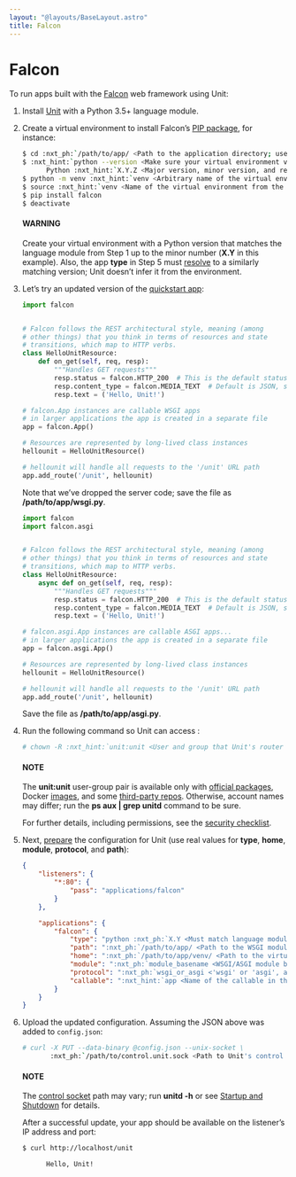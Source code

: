 ```yaml
---
layout: "@layouts/BaseLayout.astro"
title: Falcon
---
```

# Falcon

To run apps built with the [Falcon](https://falcon.readthedocs.io/en/stable/)
web framework using Unit:

1. Install [Unit](../installation.md#installation-precomp-pkgs) with a Python 3.5+ language module.
2. Create a virtual environment to install Falcon’s [PIP package](https://falcon.readthedocs.io/en/stable/user/install.html), for
   instance:
   ```bash
   $ cd :nxt_ph:`/path/to/app/ <Path to the application directory; use a real path in your configuration>`
   $ :nxt_hint:`python --version <Make sure your virtual environment version matches the module version>`
         Python :nxt_hint:`X.Y.Z <Major version, minor version, and revision number>`
   $ python -m venv :nxt_hint:`venv <Arbitrary name of the virtual environment>`
   $ source :nxt_hint:`venv <Name of the virtual environment from the previous command>`/bin/activate
   $ pip install falcon
   $ deactivate
   ```

   #### WARNING
   Create your virtual environment with a Python version that matches the
   language module from Step 1 up to the minor number (**X.Y** in
   this example).  Also, the app **type** in Step 5 must
   [resolve](../configuration.md#configuration-apps-common) to a similarly matching
   version; Unit doesn’t infer it from the environment.
3. Let’s try an updated version of the [quickstart app](https://falcon.readthedocs.io/en/stable/user/quickstart.html):
   ```python
   import falcon


   # Falcon follows the REST architectural style, meaning (among
   # other things) that you think in terms of resources and state
   # transitions, which map to HTTP verbs.
   class HelloUnitResource:
       def on_get(self, req, resp):
           """Handles GET requests"""
           resp.status = falcon.HTTP_200  # This is the default status
           resp.content_type = falcon.MEDIA_TEXT  # Default is JSON, so override
           resp.text = ('Hello, Unit!')

   # falcon.App instances are callable WSGI apps
   # in larger applications the app is created in a separate file
   app = falcon.App()

   # Resources are represented by long-lived class instances
   hellounit = HelloUnitResource()

   # hellounit will handle all requests to the '/unit' URL path
   app.add_route('/unit', hellounit)
   ```

   Note that we’ve dropped the server code; save the file as
   **/path/to/app/wsgi.py**.
   ```python
   import falcon
   import falcon.asgi


   # Falcon follows the REST architectural style, meaning (among
   # other things) that you think in terms of resources and state
   # transitions, which map to HTTP verbs.
   class HelloUnitResource:
       async def on_get(self, req, resp):
           """Handles GET requests"""
           resp.status = falcon.HTTP_200  # This is the default status
           resp.content_type = falcon.MEDIA_TEXT  # Default is JSON, so override
           resp.text = ('Hello, Unit!')

   # falcon.asgi.App instances are callable ASGI apps...
   # in larger applications the app is created in a separate file
   app = falcon.asgi.App()

   # Resources are represented by long-lived class instances
   hellounit = HelloUnitResource()

   # hellounit will handle all requests to the '/unit' URL path
   app.add_route('/unit', hellounit)
   ```

   Save the file as **/path/to/app/asgi.py**.

1. Run the following command so Unit can access :
   ```bash
   # chown -R :nxt_hint:`unit:unit <User and group that Unit's router runs as by default>` :nxt_ph:`/path/to/app/ <Path to the application files such as /data/www/app/; use a real path in your commands>`
   ```

   #### NOTE
   The **unit:unit** user-group pair is available only with [official
   packages](../installation.md#installation-precomp-pkgs), Docker [images](../installation.md#installation-docker), and some [third-party repos](../installation.md#installation-community-repos).  Otherwise, account names may differ; run
   the **ps aux | grep unitd** command to be sure.

   For further details, including permissions, see the [security checklist](security.md#security-apps).
2. Next, [prepare](../configuration.md#configuration-python) the configuration for Unit (use
   real values for **type**, **home**, **module**,
   **protocol**, and **path**):
   ```json
   {
       "listeners": {
           "*:80": {
               "pass": "applications/falcon"
           }
       },

       "applications": {
           "falcon": {
               "type": "python :nxt_ph:`X.Y <Must match language module version and virtual environment version>`",
               "path": ":nxt_ph:`/path/to/app/ <Path to the WSGI module; use a real path in your configuration>`",
               "home": ":nxt_ph:`/path/to/app/venv/ <Path to the virtual environment, if any; use a real path in your configuration>`",
               "module": ":nxt_ph:`module_basename <WSGI/ASGI module basename with extension omitted, such as 'wsgi' or 'asgi' from Step 3>`",
               "protocol": ":nxt_ph:`wsgi_or_asgi <'wsgi' or 'asgi', as appropriate>`",
               "callable": ":nxt_hint:`app <Name of the callable in the module to run>`"
           }
       }
   }
   ```
3. Upload the updated configuration.  Assuming the JSON above was added to
   `config.json`:
   ```bash
   # curl -X PUT --data-binary @config.json --unix-socket \
          :nxt_ph:`/path/to/control.unit.sock <Path to Unit's control socket in your installation>` :nxt_hint:`http://localhost/config/ <Path to the config section in Unit's control API>`
   ```

   #### NOTE
   The [control socket](../controlapi.md#configuration-socket) path may vary; run
   **unitd -h** or see [Startup and Shutdown](source.md#source-startup) for details.

   After a successful update, your app should be available on the listener’s IP
   address and port:
   ```bash
   $ curl http://localhost/unit

         Hello, Unit!
   ```
